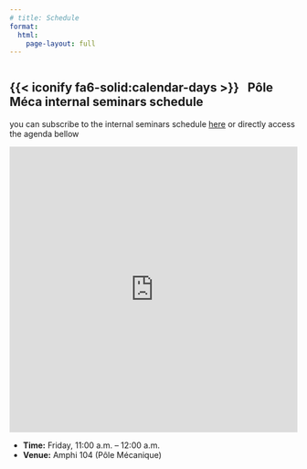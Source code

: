 ```yaml
---
# title: Schedule
format:
  html:
    page-layout: full
---
```


:::: {style='margin-top: 3em;'}
::::

## {{< iconify fa6-solid:calendar-days >}} &nbsp; Pôle Méca internal seminars schedule

you can subscribe to the internal seminars schedule [here](https://calendar.google.com/calendar/ical/pole.meca.seminaire%40gmail.com/public/basic.ics) or directly access the agenda bellow

<iframe src="https://calendar.google.com/calendar/embed?height=600&amp;wkst=1&amp;bgcolor=%23ffffff&amp;ctz=Europe%2FParis&amp;src=cG9sZS5tZWNhLnNlbWluYWlyZUBnbWFpbC5jb20&amp;ctz=Europe%2FParis;color=%233F51B5&amp;mode=AGENDA&amp;hl=en&amp;showTitle=0&amp;showCalendars=0"
        style="border:0" scrolling="no" height="500" frameborder="0" width="100%"></iframe>

- **Time:** Friday, 11:00 a.m. – 12:00 a.m. 
- **Venue:** Amphi 104 (Pôle Mécanique)